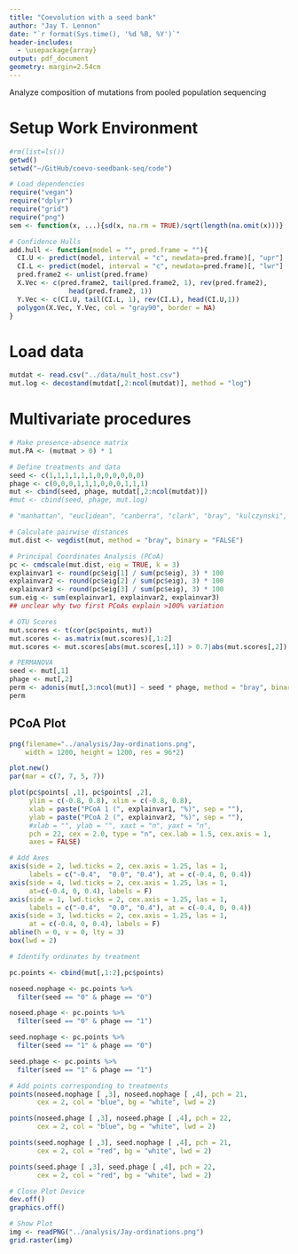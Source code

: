 ```yaml
---
title: "Coevolution with a seed bank"
author: "Jay T. Lennon"
date: "`r format(Sys.time(), '%d %B, %Y')`"
header-includes:
  - \usepackage{array}
output: pdf_document
geometry: margin=2.54cm
---
```


Analyze composition of mutations from pooled population sequencing

# Setup Work Environment
```r
#rm(list=ls())
getwd()
setwd("~/GitHub/coevo-seedbank-seq/code")

# Load dependencies
require("vegan")
require("dplyr")
require("grid")
require("png")
sem <- function(x, ...){sd(x, na.rm = TRUE)/sqrt(length(na.omit(x)))}

# Confidence Hulls
add.hull <- function(model = "", pred.frame = ""){
  CI.U <- predict(model, interval = "c", newdata=pred.frame)[, "upr"]
  CI.L <- predict(model, interval = "c", newdata=pred.frame)[, "lwr"]
  pred.frame2 <- unlist(pred.frame)
  X.Vec <- c(pred.frame2, tail(pred.frame2, 1), rev(pred.frame2),
               head(pred.frame2, 1))
  Y.Vec <- c(CI.U, tail(CI.L, 1), rev(CI.L), head(CI.U,1))
  polygon(X.Vec, Y.Vec, col = "gray90", border = NA)
}
```

# Load data
```r
mutdat <- read.csv("../data/mult_host.csv")
mut.log <- decostand(mutdat[,2:ncol(mutdat)], method = "log")
```

# Multivariate procedures
```r
# Make presence-absence matrix
mut.PA <- (mutmat > 0) * 1

# Define treatments and data
seed <- c(1,1,1,1,1,1,0,0,0,0,0,0)
phage <- c(0,0,0,1,1,1,0,0,0,1,1,1)
mut <- cbind(seed, phage, mutdat[,2:ncol(mutdat)])
#mut <- cbind(seed, phage, mut.log)

# "manhattan", "euclidean", "canberra", "clark", "bray", "kulczynski", "jaccard", "gower", "altGower", "morisita", "horn", "mountford", "raup", "binomial", "chao", "cao", "mahalanobis", "chisq" or "chord".

# Calculate pairwise distances
mut.dist <- vegdist(mut, method = "bray", binary = "FALSE")

# Principal Coordinates Analysis (PCoA)
pc <- cmdscale(mut.dist, eig = TRUE, k = 3)
explainvar1 <- round(pc$eig[1] / sum(pc$eig), 3) * 100
explainvar2 <- round(pc$eig[2] / sum(pc$eig), 3) * 100
explainvar3 <- round(pc$eig[3] / sum(pc$eig), 3) * 100
sum.eig <- sum(explainvar1, explainvar2, explainvar3)
## unclear why two first PCoAs explain >100% variation

# OTU Scores
mut.scores <- t(cor(pc$points, mut))
mut.scores <- as.matrix(mut.scores)[,1:2]
mut.scores <- mut.scores[abs(mut.scores[,1]) > 0.7|abs(mut.scores[,2]) > 0.7,]

# PERMANOVA
seed <- mut[,1]
phage <- mut[,2]
perm <- adonis(mut[,3:ncol(mut)] ~ seed * phage, method = "bray", binary = FALSE)
perm
```

## PCoA Plot
```r
png(filename="../analysis/Jay-ordinations.png",
    width = 1200, height = 1200, res = 96*2)

plot.new()
par(mar = c(7, 7, 5, 7))

plot(pc$points[ ,1], pc$points[ ,2],
     ylim = c(-0.8, 0.8), xlim = c(-0.8, 0.8),
     xlab = paste("PCoA 1 (", explainvar1, "%)", sep = ""),
     ylab = paste("PCoA 2 (", explainvar2, "%)", sep = ""),
     #xlab = "", ylab = "", xaxt = "n", yaxt = "n",
     pch = 22, cex = 2.0, type = "n", cex.lab = 1.5, cex.axis = 1,
     axes = FALSE)

# Add Axes
axis(side = 2, lwd.ticks = 2, cex.axis = 1.25, las = 1,
     labels = c("-0.4",  "0.0", "0.4"), at = c(-0.4, 0, 0.4))
axis(side = 4, lwd.ticks = 2, cex.axis = 1.25, las = 1,
     at=c(-0.4, 0, 0.4), labels = F)
axis(side = 1, lwd.ticks = 2, cex.axis = 1.25, las = 1,
     labels = c("-0.4",  "0.0", "0.4"), at = c(-0.4, 0, 0.4))
axis(side = 3, lwd.ticks = 2, cex.axis = 1.25, las = 1,
     at = c(-0.4, 0, 0.4), labels = F)
abline(h = 0, v = 0, lty = 3)
box(lwd = 2)

# Identify ordinates by treatment

pc.points <- cbind(mut[,1:2],pc$points)

noseed.nophage <- pc.points %>%
  filter(seed == "0" & phage == "0")

noseed.phage <- pc.points %>%
  filter(seed == "0" & phage == "1")

seed.nophage <- pc.points %>%
  filter(seed == "1" & phage == "0")

seed.phage <- pc.points %>%
  filter(seed == "1" & phage == "1")

# Add points corresponding to treatments
points(noseed.nophage [ ,3], noseed.nophage [ ,4], pch = 21,
       cex = 2, col = "blue", bg = "white", lwd = 2)

points(noseed.phage [ ,3], noseed.phage [ ,4], pch = 22,
       cex = 2, col = "blue", bg = "white", lwd = 2)

points(seed.nophage [ ,3], seed.nophage [ ,4], pch = 21,
       cex = 2, col = "red", bg = "white", lwd = 2)

points(seed.phage [ ,3], seed.phage [ ,4], pch = 22,
       cex = 2, col = "red", bg = "white", lwd = 2)

# Close Plot Device
dev.off()
graphics.off()

# Show Plot
img <- readPNG("../analysis/Jay-ordinations.png")
grid.raster(img)
```
